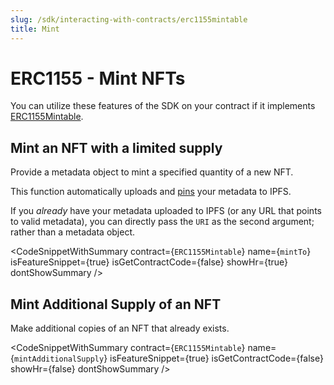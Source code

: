 ```yaml
---
slug: /sdk/interacting-with-contracts/erc1155mintable
title: Mint
---
```



# ERC1155 - Mint NFTs

You can utilize these features of the SDK on your contract if it implements [ERC1155Mintable](/extensions/erc1155mintable).

<div className="row" style={{ marginBottom: 24 }}>
  <div className="col col--12" style={{ marginTop: 8 }}>
    <QuickstartCard
      name="Learn how to implement ERC1155Mintable in your smart contract"
      link={"/extensions/erc1155mintable"}
      image="/assets/icons/general.png"
    />
  </div>
</div>

## Mint an NFT with a limited supply

Provide a metadata object to mint a specified quantity of a new NFT.

This function automatically uploads and [pins](https://blog.thirdweb.com/guides/securing-pinning-your-nft-with-ipfs/) your metadata to IPFS.

If you _already_ have your metadata uploaded to IPFS (or any URL that points to valid metadata),
you can directly pass the `URI` as the second argument; rather than a metadata object.

<CodeSnippetWithSummary
  contract={`ERC1155Mintable`}
  name={`mintTo`}
  isFeatureSnippet={true}
  isGetContractCode={false}
  showHr={true}
  dontShowSummary
/>

## Mint Additional Supply of an NFT

Make additional copies of an NFT that already exists.

<CodeSnippetWithSummary
  contract={`ERC1155Mintable`}
  name={`mintAdditionalSupply`}
  isFeatureSnippet={true}
  isGetContractCode={false}
  showHr={false}
  dontShowSummary
/>

